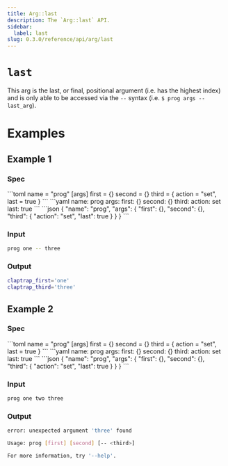 ```yaml
---
title: Arg::last
description: The `Arg::last` API.
sidebar:
  label: last
slug: 0.3.0/reference/api/arg/last
---
```



# `last` <LinkButton href="https://docs.rs/clap/latest/clap/struct.Arg.html#method.last" icon="open-book" variant="minimal" />

<Badge text="since 0.1.0" size="small" />

This arg is the last, or final, positional argument (i.e. has the highest index) and is only able to be accessed via the `--` syntax (i.e. `$ prog args -- last_arg`).

# Examples

## Example 1

### Spec

<Tabs syncKey="format">
  <TabItem label="TOML">
    ```toml
    name = "prog"
    [args]
    first = {}
    second = {}
    third = { action = "set", last = true }
    ```
  </TabItem>

  <TabItem label="YAML">
    ```yaml
    name: prog
    args:
      first: {}
      second: {}
      third:
        action: set
        last: true
    ```
  </TabItem>

  <TabItem label="JSON">
    ```json
    {
      "name": "prog",
      "args": {
        "first": {},
        "second": {},
        "third": {
          "action": "set",
          "last": true
        }
      }
    }
    ```
  </TabItem>
</Tabs>

### Input

```bash
prog one -- three
```

### Output

```bash
claptrap_first='one'
claptrap_third='three'
```

## Example 2

### Spec

<Tabs syncKey="format">
  <TabItem label="TOML">
    ```toml
    name = "prog"
    [args]
    first = {}
    second = {}
    third = { action = "set", last = true }
    ```
  </TabItem>

  <TabItem label="YAML">
    ```yaml
    name: prog
    args:
      first: {}
      second: {}
      third:
        action: set
        last: true
    ```
  </TabItem>

  <TabItem label="JSON">
    ```json
    {
      "name": "prog",
      "args": {
        "first": {},
        "second": {},
        "third": {
          "action": "set",
          "last": true
        }
      }
    }
    ```
  </TabItem>
</Tabs>

### Input

```bash
prog one two three
```

### Output

```bash
error: unexpected argument 'three' found

Usage: prog [first] [second] [-- <third>]

For more information, try '--help'.
```
